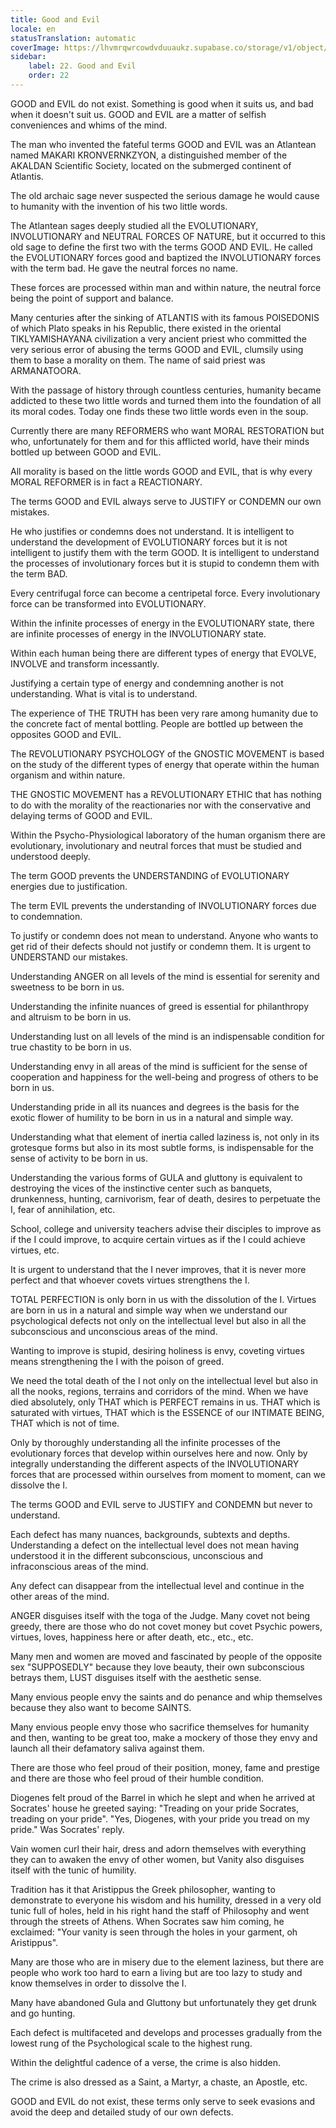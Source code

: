 ```yaml
---
title: Good and Evil
locale: en
statusTranslation: automatic
coverImage: https://lhvmrqwrcowdvduuaukz.supabase.co/storage/v1/object/public/strapi-uploads/small_cover-educacion-fundamental.webp-2d51a7828a2b1309555be27f7e2a61a0.webp
sidebar:
    label: 22. Good and Evil
    order: 22
---
```

GOOD and EVIL do not exist. Something is good when it suits us, and bad when it doesn't suit us. GOOD and EVIL are a matter of selfish conveniences and whims of the mind.

The man who invented the fateful terms GOOD and EVIL was an Atlantean named MAKARI KRONVERNKZYON, a distinguished member of the AKALDAN Scientific Society, located on the submerged continent of Atlantis.

The old archaic sage never suspected the serious damage he would cause to humanity with the invention of his two little words.

The Atlantean sages deeply studied all the EVOLUTIONARY, INVOLUTIONARY and NEUTRAL FORCES OF NATURE, but it occurred to this old sage to define the first two with the terms GOOD AND EVIL. He called the EVOLUTIONARY forces good and baptized the INVOLUTIONARY forces with the term bad. He gave the neutral forces no name.

These forces are processed within man and within nature, the neutral force being the point of support and balance.

Many centuries after the sinking of ATLANTIS with its famous POISEDONIS of which Plato speaks in his Republic, there existed in the oriental TIKLYAMISHAYANA civilization a very ancient priest who committed the very serious error of abusing the terms GOOD and EVIL, clumsily using them to base a morality on them. The name of said priest was ARMANATOORA.

With the passage of history through countless centuries, humanity became addicted to these two little words and turned them into the foundation of all its moral codes. Today one finds these two little words even in the soup.

Currently there are many REFORMERS who want MORAL RESTORATION but who, unfortunately for them and for this afflicted world, have their minds bottled up between GOOD and EVIL.

All morality is based on the little words GOOD and EVIL, that is why every MORAL REFORMER is in fact a REACTIONARY.

The terms GOOD and EVIL always serve to JUSTIFY or CONDEMN our own mistakes.

He who justifies or condemns does not understand. It is intelligent to understand the development of EVOLUTIONARY forces but it is not intelligent to justify them with the term GOOD. It is intelligent to understand the processes of involutionary forces but it is stupid to condemn them with the term BAD.

Every centrifugal force can become a centripetal force. Every involutionary force can be transformed into EVOLUTIONARY.

Within the infinite processes of energy in the EVOLUTIONARY state, there are infinite processes of energy in the INVOLUTIONARY state.

Within each human being there are different types of energy that EVOLVE, INVOLVE and transform incessantly.

Justifying a certain type of energy and condemning another is not understanding. What is vital is to understand.

The experience of THE TRUTH has been very rare among humanity due to the concrete fact of mental bottling. People are bottled up between the opposites GOOD and EVIL.

The REVOLUTIONARY PSYCHOLOGY of the GNOSTIC MOVEMENT is based on the study of the different types of energy that operate within the human organism and within nature.

THE GNOSTIC MOVEMENT has a REVOLUTIONARY ETHIC that has nothing to do with the morality of the reactionaries nor with the conservative and delaying terms of GOOD and EVIL.

Within the Psycho-Physiological laboratory of the human organism there are evolutionary, involutionary and neutral forces that must be studied and understood deeply.

The term GOOD prevents the UNDERSTANDING of EVOLUTIONARY energies due to justification.

The term EVIL prevents the understanding of INVOLUTIONARY forces due to condemnation.

To justify or condemn does not mean to understand. Anyone who wants to get rid of their defects should not justify or condemn them. It is urgent to UNDERSTAND our mistakes.

Understanding ANGER on all levels of the mind is essential for serenity and sweetness to be born in us.

Understanding the infinite nuances of greed is essential for philanthropy and altruism to be born in us.

Understanding lust on all levels of the mind is an indispensable condition for true chastity to be born in us.

Understanding envy in all areas of the mind is sufficient for the sense of cooperation and happiness for the well-being and progress of others to be born in us.

Understanding pride in all its nuances and degrees is the basis for the exotic flower of humility to be born in us in a natural and simple way.

Understanding what that element of inertia called laziness is, not only in its grotesque forms but also in its most subtle forms, is indispensable for the sense of activity to be born in us.

Understanding the various forms of GULA and gluttony is equivalent to destroying the vices of the instinctive center such as banquets, drunkenness, hunting, carnivorism, fear of death, desires to perpetuate the I, fear of annihilation, etc.

School, college and university teachers advise their disciples to improve as if the I could improve, to acquire certain virtues as if the I could achieve virtues, etc.

It is urgent to understand that the I never improves, that it is never more perfect and that whoever covets virtues strengthens the I.

TOTAL PERFECTION is only born in us with the dissolution of the I. Virtues are born in us in a natural and simple way when we understand our psychological defects not only on the intellectual level but also in all the subconscious and unconscious areas of the mind.

Wanting to improve is stupid, desiring holiness is envy, coveting virtues means strengthening the I with the poison of greed.

We need the total death of the I not only on the intellectual level but also in all the nooks, regions, terrains and corridors of the mind. When we have died absolutely, only THAT which is PERFECT remains in us. THAT which is saturated with virtues, THAT which is the ESSENCE of our INTIMATE BEING, THAT which is not of time.

Only by thoroughly understanding all the infinite processes of the evolutionary forces that develop within ourselves here and now. Only by integrally understanding the different aspects of the INVOLUTIONARY forces that are processed within ourselves from moment to moment, can we dissolve the I.

The terms GOOD and EVIL serve to JUSTIFY and CONDEMN but never to understand.

Each defect has many nuances, backgrounds, subtexts and depths. Understanding a defect on the intellectual level does not mean having understood it in the different subconscious, unconscious and infraconscious areas of the mind.

Any defect can disappear from the intellectual level and continue in the other areas of the mind.

ANGER disguises itself with the toga of the Judge. Many covet not being greedy, there are those who do not covet money but covet Psychic powers, virtues, loves, happiness here or after death, etc., etc., etc.

Many men and women are moved and fascinated by people of the opposite sex "SUPPOSEDLY" because they love beauty, their own subconscious betrays them, LUST disguises itself with the aesthetic sense.

Many envious people envy the saints and do penance and whip themselves because they also want to become SAINTS.

Many envious people envy those who sacrifice themselves for humanity and then, wanting to be great too, make a mockery of those they envy and launch all their defamatory saliva against them.

There are those who feel proud of their position, money, fame and prestige and there are those who feel proud of their humble condition.

Diogenes felt proud of the Barrel in which he slept and when he arrived at Socrates' house he greeted saying: "Treading on your pride Socrates, treading on your pride". "Yes, Diogenes, with your pride you tread on my pride." Was Socrates' reply.

Vain women curl their hair, dress and adorn themselves with everything they can to awaken the envy of other women, but Vanity also disguises itself with the tunic of humility.

Tradition has it that Aristippus the Greek philosopher, wanting to demonstrate to everyone his wisdom and his humility, dressed in a very old tunic full of holes, held in his right hand the staff of Philosophy and went through the streets of Athens. When Socrates saw him coming, he exclaimed: "Your vanity is seen through the holes in your garment, oh Aristippus".

Many are those who are in misery due to the element laziness, but there are people who work too hard to earn a living but are too lazy to study and know themselves in order to dissolve the I.

Many have abandoned Gula and Gluttony but unfortunately they get drunk and go hunting.

Each defect is multifaceted and develops and processes gradually from the lowest rung of the Psychological scale to the highest rung.

Within the delightful cadence of a verse, the crime is also hidden.

The crime is also dressed as a Saint, a Martyr, a chaste, an Apostle, etc.

GOOD and EVIL do not exist, these terms only serve to seek evasions and avoid the deep and detailed study of our own defects.

